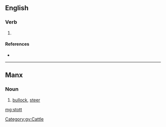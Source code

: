 {{also|Stott}}
==English==

===Verb===
{{en-verb|stotts|stottin|stotted}}

# {{context|Geordie|lang=en}} {{alternative spelling of|stot|lang=en}}

====References====
* {{R:Todds Geordie 1977}}

----

==Manx==

===Noun===
{{head|gv|noun|g=m|plural|stitt}}

# [[bullock]], [[steer]]

[[Category:gv:Cattle]]

[[mg:stott]]